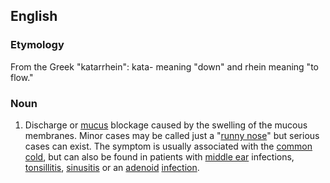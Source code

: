 ==English==

===Etymology===

From the Greek "katarrhein": kata- meaning "down" and rhein meaning "to flow."

===Noun===
{{en-noun}}
{{wikipedia}}

#{{pathology}} Discharge or [[mucus]] blockage caused by the swelling of the mucous membranes. Minor cases may be called just a "[[runny nose]]" but serious cases can exist.  The symptom is usually associated with the [[common cold]], but can also be found in patients with [[middle ear]] infections, [[tonsillitis]], [[sinusitis]] or an [[adenoid]] [[infection]].